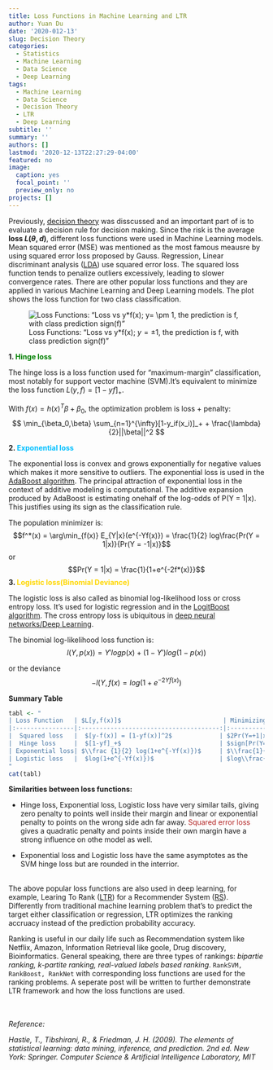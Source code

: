 ```yaml
---
title: Loss Functions in Machine Learning and LTR
author: Yuan Du
date: '2020-012-13'
slug: Decision Theory
categories:
  - Statistics
  - Machine Learning
  - Data Science
  - Deep Learning
tags:
  - Machine Learning
  - Data Science
  - Decision Theory
  - LTR
  - Deep Learning
subtitle: ''
summary: ''
authors: []
lastmod: '2020-12-13T22:27:29-04:00'
featured: no
image:
  caption: yes
  focal_point: ''
  preview_only: no
projects: []
---
```

Previously, [decision theory](https://yuan-du.com/post/2020-09-23-decision-theory/decision-theory/) was disscussed and an important part of is to evaluate a decision rule for decision making. Since the risk is the average **loss $L(\theta,d)$**, different loss functions were used in Machine Learning models. Mean squared error (MSE) was mentioned as the most famous meausre by using squared error loss proposed by Gauss. Regression, Linear discriminant analysis ([LDA](https://en.wikipedia.org/wiki/Linear_discriminant_analysis)) use squared error loss. The squared loss function tends to penalize outliers excessively, leading to slower convergence rates. There are other popular loss functions and they are applied in various Machine Learning and Deep Learning models. The plot shows the loss function for two class classification.  

![Loss Functions: "Loss vs y*f(x); $y= \pm 1$, the prediction is f, with class prediction sign(f)"](/img/Hinge_expo_log.jpg)

**1. <span style="color:green">Hinge loss</span>**


The hinge loss is a loss function used for "maximum-margin" classification, most notably for support vector machine (SVM).It's equivalent to minimize the loss function $L(y,f) = [1-yf]_+$.

With $f(x) = h(x)^T \beta + \beta_0$, the optimization problem is loss + penalty:
$$ \min_{\beta_0,\beta} \sum_{n=1}^{\infty}[1-y_if(x_i)]_+ + \frac{\lambda}{2}||\beta||^2 $$


**2. <span style="color:DeepSkyBlue">Exponential loss</span>**

The exponential loss is convex and grows exponentially for negative values which makes it more sensitive to outliers. The exponential loss is used in the [AdaBoost algorithm](https://en.wikipedia.org/wiki/AdaBoost). The principal attraction of exponential loss in the context of additive modeling is computational. The additive expansion produced by AdaBoost is estimating onehalf of the log-odds of P(Y = 1|x). This justifies using its sign as the classification rule.

The population minimizer is:
$$f^*(x) = \arg\min_{f(x)} E_{Y|x}(e^{-Yf(x)}) = \frac{1}{2} log\frac{Pr(Y = 1|x)}{Pr(Y = -1|x)}$$
or 
$$Pr(Y = 1|x) = \frac{1}{1+e^{-2f*(x)}}$$
**3. <span style="color:Gold">Logistic loss(Binomial Deviance)</span>**

The logistic loss is also called as binomial log-likelihood loss or cross entropy loss. It's used for logistic regression and in the [LogitBoost algorithm](https://en.wikipedia.org/wiki/LogitBoost). The cross entropy loss is ubiquitous in [deep neural networks/Deep Learning](https://en.wikipedia.org/wiki/Deep_learning).

The binomial log-likelihood loss function is:
$$l(Y,p(x)) = Y'logp(x) + (1-Y')log(1-p(x))$$

or the deviance
$$-l(Y,f(x) = log(1+e^{-2Yf(x)})$$

**Summary Table**

```r
tabl <- " 
| Loss Function   | $L[y,f(x)]$                            | Minimizing Function                                 | Advantage/Disadvantage         |
|:----------------|:--------------------------------------:|:---------------------------------------------------:|:-------------------------------|
|  Squared loss   |  $[y-f(x)] = [1-yf(x)]^2$             | $2Pr(Y=+1|x)-1$                                 | easy cross validation of regularization parameters/slower convergence rates |
|  Hinge loss     |  $[1-yf]_+$                           | $sign[Pr(Y=+1|x)-\\frac{1}{2}]$                      | support points/not differentiable at$yf(x)=1$|
| Exponential loss| $\\frac {1}{2} log(1+e^{-Yf(x)})$     | $\\frac{1}{2}log\\frac{Pr(Y =+1|x)}{Pr(Y =-1|x)}$              | grows exponentially for negative values,more sensitive to outliers |
| Logistic loss   |  $log(1+e^{-Yf(x)})$                  | $log\\frac{Pr(Y =+1|x)}{Pr(Y =-1|x)}$   | grows linearly for negative values,less sensitive to outliers  |
"
cat(tabl)
```

**Similarities between loss functions: **

- Hinge loss, Exponential loss, Logistic loss have very similar tails, giving zero penalty to points well inside their margin and linear or exponential penalty to points on the wrong side adn far away. <span style="color:FireBrick">Squared error loss</span> gives a quadratic penalty and points inside their own margin have a strong influence on othe model as well. 

- Exponential loss and Logistic loss have the same asymptotes as the SVM hinge loss but are rounded in the interrior.

\
The above popular loss functions are also used in deep learning, for example, Learing To Rank ([LTR](https://en.wikipedia.org/wiki/Learning_to_rank)) for a Recommender System ([RS](https://en.wikipedia.org/wiki/Recommender_system)). Differently from traditional machine learning problem that's to predict the target either classification or regression, LTR optimizes the ranking accruacy instead of the prediction probability accuracy. 

Ranking is useful in our daily life such as Recommendation system like Netflix, Amazon, Information Retrieval like goole, Drug discovery, Bioinformatics. General speaking, there are three types of rankings: *bipartie ranking, k-partite ranking, real-valued labels based ranking*. `RankSVM, RankBoost, RankNet` with corresponding loss functions are used for the ranking problems. A seperate post will be written to further demonstrate LTR framework and how the loss functions are used.

\
\
*Reference:*

*Hastie, T., Tibshirani, R., & Friedman, J. H. (2009). The elements of statistical learning: data mining, inference, and prediction. 2nd ed. New York: Springer.*
*Computer Science & Artificial Intelligence Laboratory, MIT*
